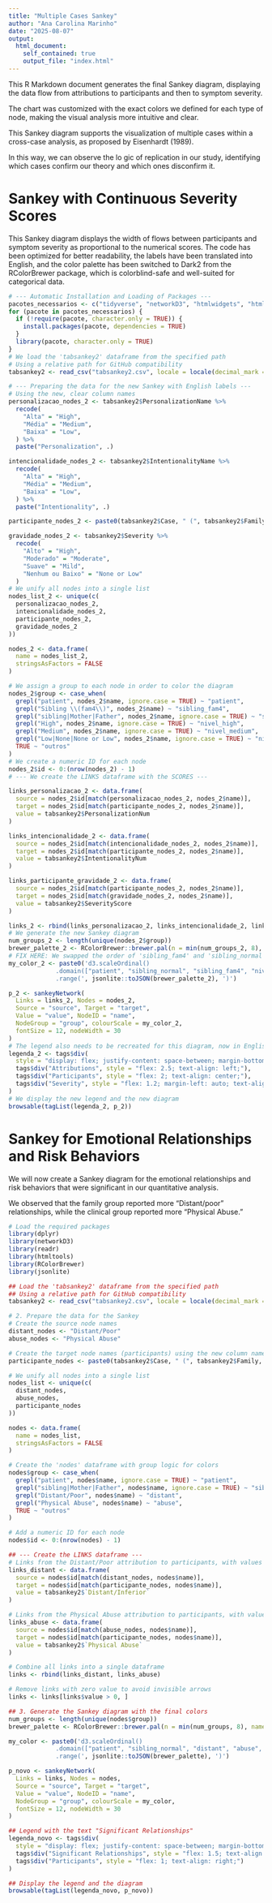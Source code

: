 ```yaml
---
title: "Multiple Cases Sankey"
author: "Ana Carolina Marinho"
date: "2025-08-07"
output:
  html_document:
    self_contained: true
    output_file: "index.html"
---
```



This R Markdown document generates the final Sankey diagram, displaying the data flow from attributions to participants and then to symptom severity.

The chart was customized with the exact colors we defined for each type of node, making the visual analysis more intuitive and clear.

This Sankey diagram supports the visualization of multiple cases within a cross-case analysis, as proposed by Eisenhardt (1989).

In this way, we can observe the lo
gic of replication in our study, identifying which cases confirm our theory and which ones disconfirm it.
 


# Sankey with Continuous Severity Scores

This Sankey diagram displays the width of flows between participants and symptom severity as proportional to the numerical scores. The code has been optimized for better readability, the labels have been translated into English, and the color palette has been switched to Dark2 from the RColorBrewer package, which is colorblind-safe and well-suited for categorical data.

```r
# --- Automatic Installation and Loading of Packages ---
pacotes_necessarios <- c("tidyverse", "networkD3", "htmlwidgets", "htmltools", "RColorBrewer", "jsonlite", "here")
for (pacote in pacotes_necessarios) {
  if (!require(pacote, character.only = TRUE)) {
    install.packages(pacote, dependencies = TRUE)
  }
  library(pacote, character.only = TRUE)
}
# We load the 'tabsankey2' dataframe from the specified path  
# Using a relative path for GitHub compatibility
tabsankey2 <- read_csv("tabsankey2.csv", locale = locale(decimal_mark = ","))

# --- Preparing the data for the new Sankey with English labels ---
# Using the new, clear column names
personalizacao_nodes_2 <- tabsankey2$PersonalizationName %>%
  recode(
    "Alta" = "High",
    "Média" = "Medium",
    "Baixa" = "Low",
  ) %>%
  paste("Personalization", .)

intencionalidade_nodes_2 <- tabsankey2$IntentionalityName %>%
  recode(
    "Alta" = "High",
    "Média" = "Medium",
    "Baixa" = "Low",
  ) %>%
  paste("Intentionality", .)

participante_nodes_2 <- paste0(tabsankey2$Case, " (", tabsankey2$Family, ")")

gravidade_nodes_2 <- tabsankey2$Severity %>%
  recode(
    "Alto" = "High",
    "Moderado" = "Moderate",
    "Suave" = "Mild",
    "Nenhum ou Baixo" = "None or Low"
  )
# We unify all nodes into a single list  
nodes_list_2 <- unique(c(
  personalizacao_nodes_2,
  intencionalidade_nodes_2,
  participante_nodes_2,
  gravidade_nodes_2
))

nodes_2 <- data.frame(
  name = nodes_list_2,
  stringsAsFactors = FALSE
)

# We assign a group to each node in order to color the diagram
nodes_2$group <- case_when(
  grepl("patient", nodes_2$name, ignore.case = TRUE) ~ "patient",
  grepl("Sibling \\(fam4\\)", nodes_2$name) ~ "sibling_fam4",
  grepl("sibling|Mother|Father", nodes_2$name, ignore.case = TRUE) ~ "sibling_normal",
  grepl("High", nodes_2$name, ignore.case = TRUE) ~ "nivel_high",
  grepl("Medium", nodes_2$name, ignore.case = TRUE) ~ "nivel_medium",
  grepl("Low|None|None or Low", nodes_2$name, ignore.case = TRUE) ~ "nivel_low",
  TRUE ~ "outros"
)
# We create a numeric ID for each node  
nodes_2$id <- 0:(nrow(nodes_2) - 1)
# --- We create the LINKS dataframe with the SCORES ---

links_personalizacao_2 <- data.frame(
  source = nodes_2$id[match(personalizacao_nodes_2, nodes_2$name)],
  target = nodes_2$id[match(participante_nodes_2, nodes_2$name)],
  value = tabsankey2$PersonalizationNum
)

links_intencionalidade_2 <- data.frame(
  source = nodes_2$id[match(intencionalidade_nodes_2, nodes_2$name)],
  target = nodes_2$id[match(participante_nodes_2, nodes_2$name)],
  value = tabsankey2$IntentionalityNum
)

links_participante_gravidade_2 <- data.frame(
  source = nodes_2$id[match(participante_nodes_2, nodes_2$name)],
  target = nodes_2$id[match(gravidade_nodes_2, nodes_2$name)],
  value = tabsankey2$SeverityScore
)

links_2 <- rbind(links_personalizacao_2, links_intencionalidade_2, links_participante_gravidade_2)
# We generate the new Sankey diagram  
num_groups_2 <- length(unique(nodes_2$group))
brewer_palette_2 <- RColorBrewer::brewer.pal(n = min(num_groups_2, 8), name = "Dark2")
# FIX HERE: We swapped the order of 'sibling_fam4' and 'sibling_normal'  
my_color_2 <- paste0('d3.scaleOrdinal()
             .domain(["patient", "sibling_normal", "sibling_fam4", "nivel_high", "nivel_medium", "nivel_low", "outros"])
             .range(', jsonlite::toJSON(brewer_palette_2), ')')

p_2 <- sankeyNetwork(
  Links = links_2, Nodes = nodes_2,
  Source = "source", Target = "target",
  Value = "value", NodeID = "name",
  NodeGroup = "group", colourScale = my_color_2,
  fontSize = 12, nodeWidth = 30
)
# The legend also needs to be recreated for this diagram, now in English
legenda_2 <- tags$div(
  style = "display: flex; justify-content: space-between; margin-bottom: 8px; font-weight: bold; font-size: 14px; width: 100%; max-width: 800px;",
  tags$div("Attributions", style = "flex: 2.5; text-align: left;"),
  tags$div("Participants", style = "flex: 2; text-align: center;"),
  tags$div("Severity", style = "flex: 1.2; margin-left: auto; text-align: right;")
)
# We display the new legend and the new diagram
browsable(tagList(legenda_2, p_2))
```

# Sankey for Emotional Relationships and Risk Behaviors

We will now create a Sankey diagram for the emotional relationships and risk behaviors that were significant in our quantitative analysis.

We observed that the family group reported more “Distant/poor” relationships, while the clinical group reported more “Physical Abuse.”

```r
# Load the required packages
library(dplyr)
library(networkD3)
library(readr)
library(htmltools)
library(RColorBrewer)
library(jsonlite)

## Load the 'tabsankey2' dataframe from the specified path
## Using a relative path for GitHub compatibility
tabsankey2 <- read_csv("tabsankey2.csv", locale = locale(decimal_mark = ","))

# 2. Prepare the data for the Sankey
# Create the source node names
distant_nodes <- "Distant/Poor"
abuse_nodes <- "Physical Abuse"

# Create the target node names (participants) using the new column names
participante_nodes <- paste0(tabsankey2$Case, " (", tabsankey2$Family, ")")

# We unify all nodes into a single list
nodes_list <- unique(c(
  distant_nodes,
  abuse_nodes,
  participante_nodes
))

nodes <- data.frame(
  name = nodes_list,
  stringsAsFactors = FALSE
)

# Create the 'nodes' dataframe with group logic for colors
nodes$group <- case_when(
  grepl("patient", nodes$name, ignore.case = TRUE) ~ "patient",
  grepl("sibling|Mother|Father", nodes$name, ignore.case = TRUE) ~ "sibling_normal",
  grepl("Distant/Poor", nodes$name) ~ "distant",
  grepl("Physical Abuse", nodes$name) ~ "abuse",
  TRUE ~ "outros"
)

# Add a numeric ID for each node
nodes$id <- 0:(nrow(nodes) - 1)

## --- Create the LINKS dataframe ---
# Links from the Distant/Poor attribution to participants, with values as widths
links_distant <- data.frame(
  source = nodes$id[match(distant_nodes, nodes$name)],
  target = nodes$id[match(participante_nodes, nodes$name)],
  value = tabsankey2$`Distant/Inferior`
)

# Links from the Physical Abuse attribution to participants, with values as widths
links_abuse <- data.frame(
  source = nodes$id[match(abuse_nodes, nodes$name)],
  target = nodes$id[match(participante_nodes, nodes$name)],
  value = tabsankey2$`Physical Abuse`
)

# Combine all links into a single dataframe
links <- rbind(links_distant, links_abuse)

# Remove links with zero value to avoid invisible arrows
links <- links[links$value > 0, ]

## 3. Generate the Sankey diagram with the final colors
num_groups <- length(unique(nodes$group))
brewer_palette <- RColorBrewer::brewer.pal(n = min(num_groups, 8), name = "Dark2")

my_color <- paste0('d3.scaleOrdinal()
             .domain(["patient", "sibling_normal", "distant", "abuse", "outros"])
             .range(', jsonlite::toJSON(brewer_palette), ')')

p_novo <- sankeyNetwork(
  Links = links, Nodes = nodes,
  Source = "source", Target = "target",
  Value = "value", NodeID = "name",
  NodeGroup = "group", colourScale = my_color,
  fontSize = 12, nodeWidth = 30
)

## Legend with the text "Significant Relationships"
legenda_novo <- tags$div(
  style = "display: flex; justify-content: space-between; margin-bottom: 8px; font-weight: bold; font-size: 14px; width: 100%; max-width: 800px;",
  tags$div("Significant Relationships", style = "flex: 1.5; text-align: left;"),
  tags$div("Participants", style = "flex: 1; text-align: right;")
)

## Display the legend and the diagram
browsable(tagList(legenda_novo, p_novo))
```

